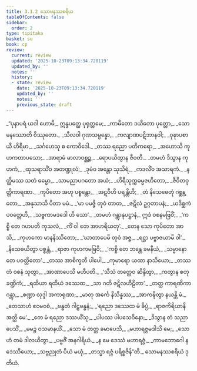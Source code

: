 ```yaml
---
title: 3.1.2 သောမနဿစရိယ
tableOfContents: false
sidebar:
  order: 2
type: tipitaka
basket: su
book: cp
review:
  current: review
  updated: '2025-10-23T09:13:34.720119'
  updated_by: ''
  notes: ''
  history:
  - state: review
    date: '2025-10-23T09:13:34.720119'
    updated_by: ''
    notes: ''
    previous_state: draft
---
```



<ReviewStatus review={frontmatter.review} showDetails={true} />

<HypothesisAnnotation frontmatter={frontmatter} />

<DynamicBreadcrumb />

<Division number="7" book="cp" e="ch" v="21" p="408">

<Paragraph number="276" type="verses" book="cp">
_“ပုနာပရံ ယဒါ ဟောမိ,_  
ဣန္ဒပတ္ထေ ပုရုတ္တမေ;_  
_ကာမိတော ဒယိတော ပုတ္တော,_  
_သောမနဿောတိ ဝိဿုတော._  

</Paragraph>

</Division>
<Division number="8" book="cp" e="ch" v="21" p="408">

<Paragraph number="277" type="verses" book="cp">
_သီလဝါ ဂုဏသမ္ပန္နော,_  
_ကလျာဏပဋိဘာနဝါ;_  
_ဝုဍ္ဎာပစာယီ ဟိရီမာ,_  
_သင်္ဂဟေသု စ ကောဝိဒေါ._  

</Paragraph>

</Division>
<Division number="9" book="cp" e="ch" v="21" p="408">

<Paragraph number="278" type="verses" book="cp">
_တဿ ရညော ပတိကရော,_  
_အဟောသိ ကုဟကတာပသော;_  
_အာရာမံ မာလာဝစ္ဆဉ္စ,_  
_ရောပယိတွာန ဇီဝတိ._  

</Paragraph>

</Division>
<Division number="10" book="cp" e="ch" v="21" p="408">

<Paragraph number="279" type="verses" book="cp">
_တမဟံ ဒိသွာန ကုဟကံ,_  
_ထုသရာသိံဝ အတဏ္ဍုလံ;_  
_ဒုမံဝ အန္တော သုသိရံ,_  
_ကဒလိံဝ အသာရကံ._  

</Paragraph>

</Division>
<Division number="11" book="cp" e="ch" v="21" p="409">

<Paragraph number="280" type="verses" book="cp">
_နတ္ထိမဿ သတံ ဓမ္မော,_  
_သာမညာပဂတော အယံ;_  
_ဟိရီသုက္ကဓမ္မဇဟိတော,_  
_ဇီဝိတဝုတ္တိကာရဏာ._  

</Paragraph>

</Division>
<Division number="12" book="cp" e="ch" v="21" p="409">

<Paragraph number="281" type="verses" book="cp">
_ကုပိတော အဟု ပစ္စန္တော,_  
_အဋဝီဟိ ပရန္တိဟိ;_  
_တံ နိသေဓေတုံ ဂစ္ဆန္တော,_  
_အနုသာသိ ပိတာ မမံ._  

</Paragraph>

</Division>
<Division number="13" book="cp" e="ch" v="21" p="409">

<Paragraph number="282" type="verses" book="cp">
_‘မာ ပမဇ္ဇိ တုဝံ တာတ,_  
_ဇဋိလံ ဥဂ္ဂတာပနံ;_  
_ယဒိစ္ဆကံ ပဝတ္တေဟိ,_  
_သဗ္ဗကာမဒဒေါ ဟိ သော’._  

</Paragraph>

</Division>
<Division number="14" book="cp" e="ch" v="21" p="409">

<Paragraph number="283" type="verses" book="cp">
_တမဟံ ဂန္တွာနုပဋ္ဌာနံ,_  
ဣဒံ ဝစနမဗြဝိံ;_  
_‘ကစ္စိ တေ ဂဟပတိ ကုသလံ,_  
_ကိံ ဝါ တေ အာဟရီယတု’._  

</Paragraph>

</Division>
<Division number="15" book="cp" e="ch" v="21" p="409">

<Paragraph number="284" type="verses" book="cp">
_တေန သော ကုပိတော အာသိ,_  
_ကုဟကော မာနနိဿိတော;_  
_‘ဃာတာပေမိ တုဝံ အဇ္ဇ,_  
_ရဋ္ဌာ ပဗ္ဗာဇယာမိ ဝါ’._  

</Paragraph>

</Division>
<Division number="16" book="cp" e="ch" v="21" p="409">

<Paragraph number="285" type="verses" book="cp">
_နိသေဓယိတွာ ပစ္စန္တံ,_  
_ရာဇာ ကုဟကမဗြဝိ;_  
_‘ကစ္စိ တေ ဘန္တေ ခမနီယံ,_  
_သမ္မာနော တေ ပဝတ္တိတော’._  

</Paragraph>

</Division>
<Division number="17" book="cp" e="ch" v="21" p="409">

<Paragraph number="286" type="verses" book="cp">
_တဿ အာစိက္ခတီ ပါပေါ,_  
_ကုမာရော ယထာ နာသိယော;_  
_တဿ တံ ဝစနံ သုတွာ,_  
_အာဏာပေသိ မဟီပတိ._  

</Paragraph>

</Division>
<Division number="18" book="cp" e="ch" v="21" p="409">

<Paragraph number="287" type="verses" book="cp">
_‘သီသံ တတ္ထေဝ ဆိန္ဒိတွာ,_  
_ကတွာန စတုခဏ္ဍိကံ;_  
_ရထိယာ ရထိယံ ဒဿေထ,_  
_သာ ဂတိ ဇဋိလဟီဠိတာ’._  

</Paragraph>

</Division>
<Division number="19" book="cp" e="ch" v="21" p="409">

<Paragraph number="288" type="verses" book="cp">
_တတ္ထ ကာရဏိကာ ဂန္တွာ,_  
_စဏ္ဍာ လုဒ္ဒါ အကာရုဏာ;_  
_မာတု အင်္ကေ နိသိန္နဿ,_  
_အာကဍ္ဎိတွာ နယန္တိ မံ._  

</Paragraph>

</Division>
<Division number="20" book="cp" e="ch" v="21" p="409">

<Paragraph number="289" type="verses" book="cp">
_တေသာဟံ ဧဝမဝစံ,_  
_ဗန္ဓတံ ဂါဠှဗန္ဓနံ;_  
_‘ရညော ဒဿေထ မံ ခိပ္ပံ,_  
_ရာဇကိရိယာနိ အတ္ထိ မေ’._  

</Paragraph>

</Division>
<Division number="21" book="cp" e="ch" v="21" p="409">

<Paragraph number="290" type="verses" book="cp">
_တေ မံ ရညော ဒဿယိံသု,_  
_ပါပဿ ပါပသေဝိနော;_  
_ဒိသွာန တံ သညာပေသိံ,_  
_မမဉ္စ ဝသမာနယိံ._  

</Paragraph>

</Division>
<Division number="22" book="cp" e="ch" v="21" p="409">

<Paragraph number="291" type="verses" book="cp">
_သော မံ တတ္ထ ခမာပေသိ,_  
_မဟာရဇ္ဇမဒါသိ မေ;_  
_သောဟံ တမံ ဒါလယိတွာ,_  
_ပဗ္ဗဇိံ အနဂါရိယံ._  

</Paragraph>

</Division>
<Division number="23" book="cp" e="ch" v="21" p="409">

<Paragraph number="292" type="verses" book="cp">
_န မေ ဒေဿံ မဟာရဇ္ဇံ,_  
_ကာမဘောဂေါ န ဒေဿိယော;_  
_သဗ္ဗညုတံ ပိယံ မယှံ,_  
_တသ္မာ ရဇ္ဇံ ပရိစ္စဇိန်”တိ._  


</Paragraph>
</Division>

<Paragraph number="293" type="center" book="cp">
သောမနဿစရိယံ ဒုတိယံ.
</Paragraph>